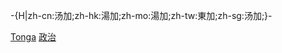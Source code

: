 -{H|zh-cn:汤加;zh-hk:湯加;zh-mo:湯加;zh-tw:東加;zh-sg:汤加;}-{{commons cat|Politics of Tonga}}

[[Category:大洋洲各国政治|Tonga]]
[[Category:汤加|政治]]